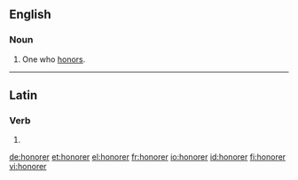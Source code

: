 ==English==

===Noun===
{{en-noun}}

# One who [[honor]]s.

----

==Latin==

===Verb===
{{la-verb-form|honōrer}}

# {{conjugation of|[[honoro#Latin|honōrō]]||1|s|pres|pass|sub}}

[[de:honorer]]
[[et:honorer]]
[[el:honorer]]
[[fr:honorer]]
[[io:honorer]]
[[id:honorer]]
[[fi:honorer]]
[[vi:honorer]]